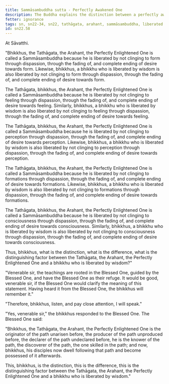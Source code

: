 ```yaml
---
title: Sammāsambuddha sutta - Perfectly Awakened One
description: The Buddha explains the distinction between a perfectly awakened one and a bhikkhu who is liberated by wisdom.
fetter: ignorance
tags: sn, sn22-34, sn22, tathāgata, arahant, sammāsambuddha, liberated by wisdom
id: sn22.58
---
```


At Sāvatthi.

"Bhikkhus, the Tathāgata, the Arahant, the Perfectly Enlightened One is called a Sammāsambuddha because he is liberated by not clinging to form through dispassion, through the fading of, and complete ending of desire towards form. Likewise, bhikkhus, a bhikkhu who is liberated by wisdom is also liberated by not clinging to form through dispassion, through the fading of, and complete ending of desire towards form.

The Tathāgata, bhikkhus, the Arahant, the Perfectly Enlightened One is called a Sammāsambuddha because he is liberated by not clinging to feeling through dispassion, through the fading of, and complete ending of desire towards feeling. Similarly, bhikkhus, a bhikkhu who is liberated by wisdom is also liberated by not clinging to feeling through dispassion, through the fading of, and complete ending of desire towards feeling.

The Tathāgata, bhikkhus, the Arahant, the Perfectly Enlightened One is called a Sammāsambuddha because he is liberated by not clinging to perception through dispassion, through the fading of, and complete ending of desire towards perception.  Likewise, bhikkhus, a bhikkhu who is liberated by wisdom is also liberated by not clinging to perception through dispassion, through the fading of, and complete ending of desire towards perception.

The Tathāgata, bhikkhus, the Arahant, the Perfectly Enlightened One is called a Sammāsambuddha because he is liberated by not clinging to formations through dispassion, through the fading of, and complete ending of desire towards formations.  Likewise, bhikkhus, a bhikkhu who is liberated by wisdom is also liberated by not clinging to formations through dispassion, through the fading of, and complete ending of desire towards formations.

The Tathāgata, bhikkhus, the Arahant, the Perfectly Enlightened One is called a Sammāsambuddha because he is liberated by not clinging to consciousness through dispassion, through the fading of, and complete ending of desire towards consciousness. Similarly, bhikkhus, a bhikkhu who is liberated by wisdom is also liberated by not clinging to consciousness through dispassion, through the fading of, and complete ending of desire towards consciousness.

Thus, bhikkhus, what is the distinction, what is the difference, what is the distinguishing factor between the Tathāgata, the Arahant, the Perfectly Enlightened One and a bhikkhu who is liberated by wisdom?"

"Venerable sir, the teachings are rooted in the Blessed One, guided by the Blessed One, and have the Blessed One as their refuge. It would be good, venerable sir, if the Blessed One would clarify the meaning of this statement. Having heard it from the Blessed One, the bhikkhus will remember it."

"Therefore, bhikkhus, listen, and pay close attention, I will speak."

"Yes, venerable sir," the bhikkhus responded to the Blessed One. The Blessed One said:

"Bhikkhus, the Tathāgata, the Arahant, the Perfectly Enlightened One is the originator of the path unarisen before, the producer of the path unproduced before, the declarer of the path undeclared before, he is the knower of the path, the discoverer of the path, the one skilled in the path; and now, bhikkhus, his disciples now dwell following that path and become possessed of it afterwards.

This, bhikkhus, is the distinction, this is the difference, this is the distinguishing factor between the Tathāgata, the Arahant, the Perfectly Enlightened One and a bhikkhu who is liberated by wisdom."